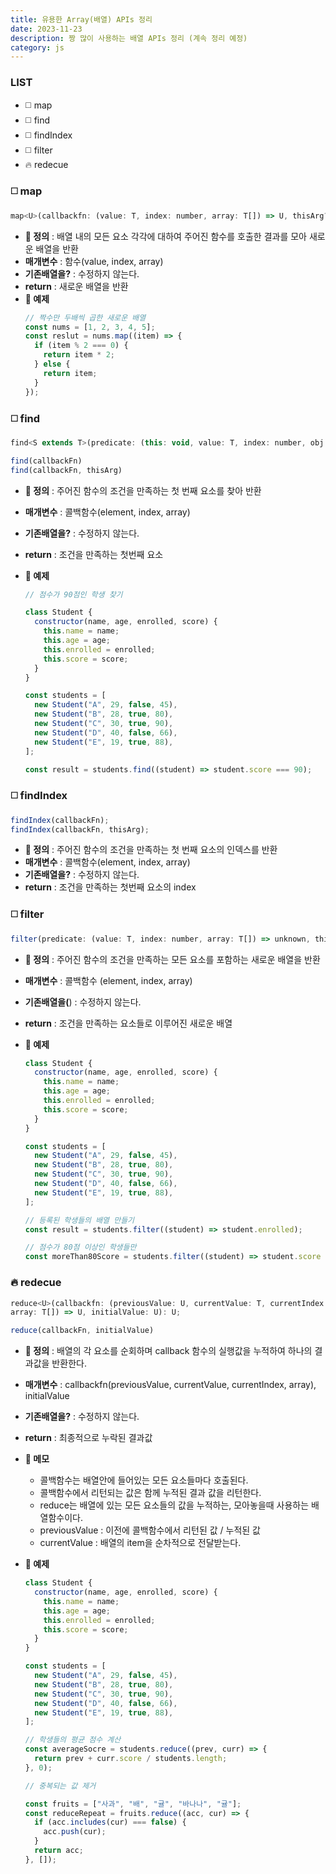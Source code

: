 ```yaml
---
title: 유용한 Array(배열) APIs 정리
date: 2023-11-23
description: 짱 많이 사용하는 배열 APIs 정리 (계속 정리 예정)
category: js
---
```


### LIST

- ◻️ map
- ◻️ find
- ◻️ findIndex
- ◻️ filter
- 🔥 redecue

### ◻️ map

```jsx
map<U>(callbackfn: (value: T, index: number, array: T[]) => U, thisArg?: any): U[];
```

- **📘 정의** : 배열 내의 모든 요소 각각에 대하여 주어진 함수를 호출한 결과를 모아 새로운 배열을 반환
- **매개변수** : 함수(value, index, array)
- **기존배열을?** : 수정하지 않는다.
- **return** : 새로운 배열을 반환
- **👀 예제**
  ```jsx
  // 짝수만 두배씩 곱한 새로운 배열
  const nums = [1, 2, 3, 4, 5];
  const reslut = nums.map((item) => {
    if (item % 2 === 0) {
      return item * 2;
    } else {
      return item;
    }
  });
  ```

### ◻️ find

```jsx
find<S extends T>(predicate: (this: void, value: T, index: number, obj: T[]) => value is S, thisArg?: any): S | undefined;

find(callbackFn)
find(callbackFn, thisArg)
```

- **📘 정의** : 주어진 함수의 조건을 만족하는 첫 번째 요소를 찾아 반환
- **매개변수** : 콜백함수(element, index, array)
- **기존배열을?** : 수정하지 않는다.
- **return** : 조건을 만족하는 첫번째 요소
- **👀 예제**

  ```jsx
  // 점수가 90점인 학생 찾기

  class Student {
    constructor(name, age, enrolled, score) {
      this.name = name;
      this.age = age;
      this.enrolled = enrolled;
      this.score = score;
    }
  }

  const students = [
    new Student("A", 29, false, 45),
    new Student("B", 28, true, 80),
    new Student("C", 30, true, 90),
    new Student("D", 40, false, 66),
    new Student("E", 19, true, 88),
  ];

  const result = students.find((student) => student.score === 90);
  ```

### ◻️ findIndex

```jsx
findIndex(callbackFn);
findIndex(callbackFn, thisArg);
```

- **📘 정의** : 주어진 함수의 조건을 만족하는 첫 번째 요소의 인덱스를 반환
- **매개변수** : 콜백함수(element, index, array)
- **기존배열을?** : 수정하지 않는다.
- **return** : 조건을 만족하는 첫번째 요소의 index

### ◻️ filter

```jsx
filter(predicate: (value: T, index: number, array: T[]) => unknown, thisArg?: any): T[];
```

- **📘 정의** : 주어진 함수의 조건을 만족하는 모든 요소를 포함하는 새로운 배열을 반환
- **매개변수** : 콜백함수 (element, index, array)
- **기존배열을(**) : 수정하지 않는다.
- **return** : 조건을 만족하는 요소들로 이루어진 새로운 배열
- **👀 예제**

  ```jsx
  class Student {
    constructor(name, age, enrolled, score) {
      this.name = name;
      this.age = age;
      this.enrolled = enrolled;
      this.score = score;
    }
  }

  const students = [
    new Student("A", 29, false, 45),
    new Student("B", 28, true, 80),
    new Student("C", 30, true, 90),
    new Student("D", 40, false, 66),
    new Student("E", 19, true, 88),
  ];

  // 등록된 학생들의 배열 만들기
  const result = students.filter((student) => student.enrolled);

  // 점수가 80점 이상인 학생들만
  const moreThan80Score = students.filter((student) => student.score >= 80);
  ```

### 🔥 redecue

```jsx
reduce<U>(callbackfn: (previousValue: U, currentValue: T, currentIndex: number,
array: T[]) => U, initialValue: U): U;

reduce(callbackFn, initialValue)
```

- **📘 정의** : 배열의 각 요소를 순회하며 callback 함수의 실행값을 누적하여 하나의 결과값을 반환한다.
- **매개변수** : callbackfn(previousValue, currentValue, currentIndex, array), initialValue
- **기존배열을?** : 수정하지 않는다.
- **return** : 최종적으로 누락된 결과값
- **📝 메모**
  - 콜백함수는 배열안에 들어있는 모든 요소들마다 호출된다.
  - 콜백함수에서 리턴되는 값은 함께 누적된 결과 값을 리턴한다.
  - reduce는 배열에 있는 모든 요소들의 값을 누적하는, 모아놓을때 사용하는 배열함수이다.
  - previousValue : 이전에 콜백함수에서 리턴된 값 / 누적된 값
  - currentValue : 배열의 item을 순차적으로 전달받는다.
- **👀 예제**

  ```jsx
  class Student {
    constructor(name, age, enrolled, score) {
      this.name = name;
      this.age = age;
      this.enrolled = enrolled;
      this.score = score;
    }
  }

  const students = [
    new Student("A", 29, false, 45),
    new Student("B", 28, true, 80),
    new Student("C", 30, true, 90),
    new Student("D", 40, false, 66),
    new Student("E", 19, true, 88),
  ];

  // 학생들의 평균 점수 계산
  const averageSocre = students.reduce((prev, curr) => {
    return prev + curr.score / students.length;
  }, 0);

  // 중복되는 값 제거

  const fruits = ["사과", "배", "귤", "바나나", "귤"];
  const reduceRepeat = fruits.reduce((acc, cur) => {
    if (acc.includes(cur) === false) {
      acc.push(cur);
    }
    return acc;
  }, []);
  ```
